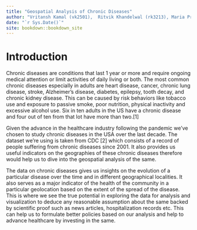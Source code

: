 ```yaml
--- 
title: "Geospatial Analysis of Chronic Diseases"
author: "Vritansh Kamal (vk2501),  Ritvik Khandelwal (rk3213), Maria Pratyusha (mp4145)"
date: "`r Sys.Date()`"
site: bookdown::bookdown_site
---
```


# Introduction

Chronic diseases are conditions that last 1 year or more and require ongoing medical attention or limit activities of daily living or both. The most common chronic diseases especially in adults are heart disease, cancer, chronic lung disease, stroke, Alzheimer's disease, diabetes, epilepsy, tooth decay, and chronic kidney disease. This can be caused by risk behaviors like tobacco use and exposure to passive smoke, poor nutrition, physical inactivity and excessive alcohol use. Six in ten adults in the US have a chronic disease and four out of ten from that lot have more than two.[1]
 
Given the advance in the healthcare industry following the pandemic we’ve chosen to study chronic diseases in the USA over the last decade. The dataset we’re using is taken from CDC [2] which consists of a record of people suffering from chronic diseases since 2001. It also provides us useful indicators on the geographies of these chronic diseases therefore would help us to dive into the geospatial analysis of the same. 
 
The data on chronic diseases gives us insights on the evolution of a particular disease over the time and in different geographical localities. It also serves as a major indicator of the health of the community in a particular geolocation based on the extent of the spread of the disease. This is where we see the true potential in exploring the data for analysis and visualization to deduce any reasonable assumption about the same backed by scientific proof such as news articles, hospitalization records etc. This can help us to formulate better policies based on our analysis and help to advance healthcare by investing in the same. 
